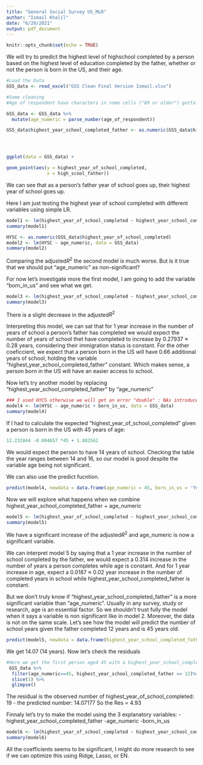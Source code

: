 ```yaml
---
title: "General Social Survey US_MLR"
author: "Ismail Khalil"
date: "6/29/2021"
output: pdf_document
---
```


```r
knitr::opts_chunk$set(echo = TRUE)
```

We will try to predict the highest level of highschool completed by a person based on the highest level of education completed by the father, whether or not the person is born in the US, and their age. 

```r
#Load the Data
GSS_data <- read_excel("GSS Clean Final Version Ismail.xlsx")

#Some cleaning 
#Age of respondent have characters in some cells ("89 or older") gotta get rid of that 

GSS_data <- GSS_data %>% 
  mutate(age_numeric = parse_number(age_of_respondent))

GSS_data$highest_year_school_completed_father <- as.numeric(GSS_data$highest_year_school_completed_father)




ggplot(data = GSS_data) + 

geom_point(aes(y = highest_year_of_school_completed, 
               x = high_scool_father))

```
We can see that as a person's father year of school goes up, their highest year of school goes up.

Here I am just testing the highest year of school completed with different variables using simple LR. 

```r
model1 <- lm(highest_year_of_school_completed ~ highest_year_school_completed_father , data = GSS_data)
summary(model1)

HYSC <- as.numeric(GSS_data$highest_year_of_school_completed)
model2 <- lm(HYSC ~ age_numeric, data = GSS_data)
summary(model2)
```

Comparing the adjusted$R^2$ the second model is much worse. But is it true that we should put "age_numeric" as non-significant?

For now let's investigate more the first model, I am going to add the variable "born_in_us" and see what we get. 

```r
model3 <- lm(highest_year_of_school_completed ~ highest_year_school_completed_father + born_in_us, data = GSS_data)
summary(model3)
```
There is a slight decrease in the adjusted$R^2$ 

Interpreting this model, we can sat that for 1 year increase in the number of years of school a person's father has completed we would expect the number of years of school thet have completed to increase by 0.27937 $\approx$ 0.28 years, considering their immigration status is constant. 
For the other coeficcient, we expect that a person born in the US will have 0.66 additional years of school, holding the variable "highest_year_school_completed_father" constant. Which makes sense, a person born in the US will have an easier access to school.

Now let's try another model by replacing "highest_year_school_completed_father" by "age_numeric"

```r
### I used HYCS otherwise we will get an error "double" : NAs introduced by coercion
model4 <- lm(HYSC ~ age_numeric + born_in_us, data = GSS_data)
summary(model4)
```


If I had to calculate the expected "highest_year_of_school_completed" given a person is born in the US with 45 years of age:

```r
12.232844 -0.004657 *45 + 1.882562
```
We would expect the person to have 14 years of school. Checking the table the year ranges between 14 and 16, so our model is good despite the variable age being not significant.

We can also use the predict fucntion. 
```r
predict(model4, newdata = data.frame(age_numeric = 45, born_in_us = 'Yes' ))
```
Now we will explore what happens when we combine highest_year_school_completed_father + age_numeric
```r
model5 <- lm(highest_year_of_school_completed ~ highest_year_school_completed_father + age_numeric, data = GSS_data)
summary(model5)
```

We have a significant increase of the adjusted$R^2$ and age_numeric is now a significant variable. 

We can interpret model 5 by saying that a 1 year increase in the number of school completed by the father, we would expect a 0.314 increase in the number of years a person completes while age is constant. And for 1 year increase in age, expect a 0.0187 $\approx$ 0.02 year increase in the number of completed years in school while highest_year_school_completed_father is constant.

But we don't truly know if "highest_year_school_completed_father" is a more significant variable than "age_numeric". Usually in any survey, study or research, age is an essential factor. So we shouldn't trust fully the model when it says a variable is non significant like in model 2. Moreover, the data is not on the same scale. 
Let's see how the model will predict the number of school years given the father completed 12 years and is 45 years old. 

```r
predict(model5, newdata = data.frame(highest_year_school_completed_father = 12, age_numeric = 45))
```

We get 14.07 (14 years). Now let's check the residuals
```r

#Here we get the first person aged 45 with a highest_year_school_completed_father == 12 and all its details
 GSS_data %>%
  filter(age_numeric==45, highest_year_school_completed_father == 12)%>% 
  slice(1) %>%
  glimpse()

```


The residual is the observed number of highest_year_of_school_completed: 19 - the predicted number: 14.07177
So the Res = 4.93


Finnaly let's try to make the model using the 3 explanatory variables:
-highest_year_school_completed_father 
-age_numeric
-born_in_us

```r
model6 <- lm(highest_year_of_school_completed ~ highest_year_school_completed_father + age_numeric + born_in_us, data = GSS_data)
summary(model6)
```

All the coefficients seems to be significant, I might do more research to see if we can optimize this using Ridge, Lasso, or EN. 
